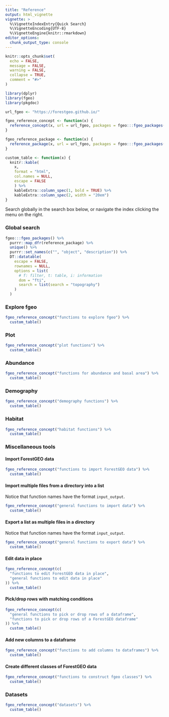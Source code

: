 ```yaml
---
title: "Reference"
output: html_vignette
vignette: >
  %\VignetteIndexEntry{Quick Search}
  %\VignetteEncoding{UTF-8}
  %\VignetteEngine{knitr::rmarkdown}
editor_options: 
  chunk_output_type: console
---
```


```r
knitr::opts_chunk$set(
  echo = FALSE,
  message = FALSE,
  warning = FALSE,
  collapse = TRUE,
  comment = "#>"
)
```

```r
library(dplyr)
library(fgeo)
library(pkgdoc)
```

```r

url_fgeo <- "https://forestgeo.github.io/"

fgeo_reference_concept <- function(x) {
  reference_concept(x, url = url_fgeo, packages = fgeo:::fgeo_packages())
}

fgeo_reference_package <- function(x) {
  reference_package(x, url = url_fgeo, packages = fgeo:::fgeo_packages())
}

custom_table <- function(x) {
  knitr::kable(
    x, 
    format = "html",
    col.names = NULL,
    escape = FALSE
    ) %>%
    kableExtra::column_spec(1, bold = TRUE) %>% 
    kableExtra::column_spec(2, width = "20em")
}
```

Search globally in the search box below, or navigate the index clicking the menu on the right.

### Global search

```r
fgeo:::fgeo_packages() %>% 
  purrr::map_dfr(reference_package) %>% 
  unique() %>% 
  purrr::set_names(c("", "object", "description")) %>% 
  DT::datatable(
    escape = FALSE,
    rownames = NULL,
    options = list(
      # f: filter, t: table, i: information
      dom = "fti",
      search = list(search = "topography")
    )
  )
```

### Explore fgeo

```r
fgeo_reference_concept("functions to explore fgeo") %>% 
  custom_table()
```

### Plot

```r
fgeo_reference_concept("plot functions") %>% 
  custom_table()
```

### Abundance

```r
fgeo_reference_concept("functions for abundance and basal area") %>% 
  custom_table()
```

### Demography

```r
fgeo_reference_concept("demography functions") %>% 
  custom_table()
```

### Habitat

```r
fgeo_reference_concept("habitat functions") %>% 
  custom_table()
```

### Miscellaneous tools

#### Import ForestGEO data

```r
fgeo_reference_concept("functions to import ForestGEO data") %>% 
  custom_table()
```

#### Import multiple files from a directory into a list

Notice that function names have the format `input_output`.

```r
fgeo_reference_concept("general functions to import data") %>% 
  custom_table()
```

#### Export a list as multiple files in a directory

Notice that function names have the format `input_output`.

```r
fgeo_reference_concept("general functions to export data") %>%
  custom_table()
```

#### Edit data in place

```r
fgeo_reference_concept(c(
  "functions to edit ForestGEO data in place",
  "general functions to edit data in place"
)) %>% 
  custom_table()
```

#### Pick/drop rows with matching conditions 

```r
fgeo_reference_concept(c(
  "general functions to pick or drop rows of a dataframe",
  "functions to pick or drop rows of a ForestGEO dataframe"
)) %>% 
  custom_table()
```

#### Add new columns to a dataframe

```r
fgeo_reference_concept("functions to add columns to dataframes") %>% 
  custom_table()
```

#### Create different classes of ForestGEO data

```r
fgeo_reference_concept("functions to construct fgeo classes") %>% 
  custom_table()
```

### Datasets

```r
fgeo_reference_concept("datasets") %>% 
  custom_table()
```
